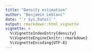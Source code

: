 ```yaml
---
title: "Density estimation"
author: "Benjamin Leblanc"
date: "`r Sys.Date()`"
output: rmarkdown::html_vignette
vignette: >
  %\VignetteIndexEntry{density}
  %\VignetteEngine{knitr::rmarkdown}
  %\VignetteEncoding{UTF-8}
---
```


